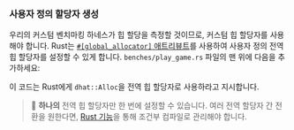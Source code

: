 
### 사용자 정의 할당자 생성

우리의 커스텀 벤치마킹 하네스가 힙 할당을 측정할 것이므로,
커스텀 힙 할당자를 사용해야 합니다.
Rust는 [ `#[global_allocator]` 애트리뷰트][rust global allocator]를 사용하여
사용자 정의 전역 힙 할당자를 설정할 수 있게 합니다.
`benches/play_game.rs` 파일의 맨 위에 다음을 추가하세요:

<PlayGameAlloc />

이 코드는 Rust에게 `dhat::Alloc`을 전역 힙 할당자로 사용하라고 지시합니다.

> 🐰 **하나의** 전역 힙 할당자만 한 번에 설정할 수 있습니다.
> 여러 전역 할당자 간 전환을 원한다면,
> [Rust 기능][rust features]을 통해 조건부 컴파일로 관리해야 합니다.

[rust global allocator]: https://doc.rust-lang.org/std/alloc/index.html#the-global_allocator-attribute
[rust features]: https://doc.rust-lang.org/cargo/reference/features.html
